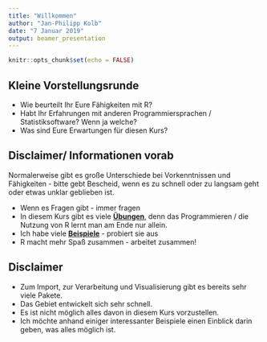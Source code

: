 ```yaml
---
title: "Willkommen"
author: "Jan-Philipp Kolb"
date: "7 Januar 2019"
output: beamer_presentation
---
```


```r
knitr::opts_chunk$set(echo = FALSE)
```

## Kleine Vorstellungsrunde
<!--
- Wo kommt Ihr her?
- Wo arbeitet oder studiert Ihr?
-->

- Wie beurteilt Ihr Eure Fähigkeiten mit R?
- Habt Ihr Erfahrungen mit anderen Programmiersprachen / Statistiksoftware? Wenn ja welche?
- Was sind Eure Erwartungen für diesen Kurs? 


## Disclaimer/ Informationen vorab

Normalerweise gibt es große Unterschiede bei Vorkenntnissen und Fähigkeiten - bitte gebt Bescheid, wenn es zu schnell oder zu langsam geht oder etwas unklar geblieben ist.

- Wenn es Fragen gibt - immer fragen
- In diesem Kurs gibt es viele [**Übungen**](http://web.math.ku.dk/~helle/R-intro/exercises.pdf), denn das Programmieren / die Nutzung von R lernt man am Ende nur allein.
- Ich habe viele [**Beispiele**](https://www.showmeshiny.com/) - probiert sie aus 
- R macht mehr Spaß zusammen - arbeitet zusammen!


## Disclaimer

- Zum Import, zur Verarbeitung und Visualisierung gibt es bereits sehr viele Pakete.
- Das Gebiet entwickelt sich sehr schnell.
- Es ist nicht möglich alles davon in diesem Kurs vorzustellen.
- Ich möchte anhand einiger interessanter Beispiele einen Einblick darin geben, was alles möglich ist. 

 